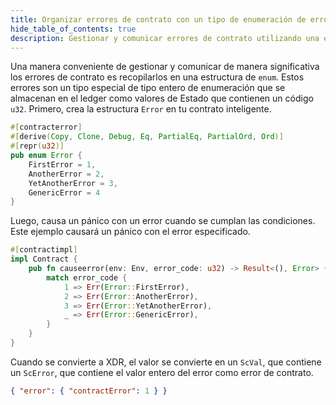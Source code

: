 ```yaml
---
title: Organizar errores de contrato con un tipo de enumeración de errores
hide_table_of_contents: true
description: Gestionar y comunicar errores de contrato utilizando una estructura de enumeración almacenada como valores de Estado
---
```


Una manera conveniente de gestionar y comunicar de manera significativa los errores de contrato es recopilarlos en una estructura de `enum`. Estos errores son un tipo especial de tipo entero de enumeración que se almacenan en el ledger como valores de Estado que contienen un código `u32`. Primero, crea la estructura `Error` en tu contrato inteligente.

```rust
#[contracterror]
#[derive(Copy, Clone, Debug, Eq, PartialEq, PartialOrd, Ord)]
#[repr(u32)]
pub enum Error {
    FirstError = 1,
    AnotherError = 2,
    YetAnotherError = 3,
    GenericError = 4
}
```

Luego, causa un pánico con un error cuando se cumplan las condiciones. Este ejemplo causará un pánico con el error especificado.

```rust
#[contractimpl]
impl Contract {
    pub fn causeerror(env: Env, error_code: u32) -> Result<(), Error> {
        match error_code {
            1 => Err(Error::FirstError),
            2 => Err(Error::AnotherError),
            3 => Err(Error::YetAnotherError),
            _ => Err(Error::GenericError),
        }
    }
}
```

Cuando se convierte a XDR, el valor se convierte en un `ScVal`, que contiene un `ScError`, que contiene el valor entero del error como error de contrato.

```json
{ "error": { "contractError": 1 } }
```
